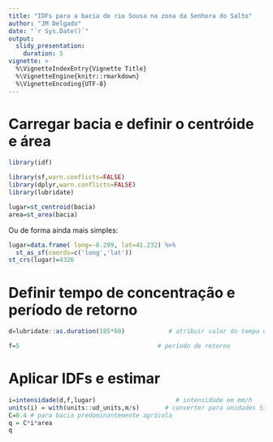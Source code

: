 ```yaml
---
title: "IDFs para a bacia do rio Sousa na zona da Senhora do Salto"
author: "JM Delgado"
date: "`r Sys.Date()`"
output:
  slidy_presentation:
    duration: 5    
vignette: >
  %\VignetteIndexEntry{Vignette Title}
  %\VignetteEngine{knitr::rmarkdown}
  %\VignetteEncoding{UTF-8}
---
```


# Carregar bacia e definir o centróide e área

```r

library(idf)

library(sf,warn.conflicts=FALSE)
library(dplyr,warn.conflicts=FALSE)
library(lubridate)

lugar=st_centroid(bacia)
area=st_area(bacia)

```

Ou de forma ainda mais simples:

```r
lugar=data.frame( long=-8.299, lat=41.232) %>%
  st_as_sf(coords=c('long','lat'))
st_crs(lugar)=4326
```

# Definir tempo de concentração e período de retorno


```r
d=lubridate::as.duration(185*60)            # atribuir valor do tempo de concentração

f=5                                      # período de retorno
```

# Aplicar IDFs e estimar

```r
i=intensidade(d,f,lugar)                      # intensidade em mm/h
units(i) = with(units::ud_units,m/s)       # converter para unidades SI
C=0.4 # para bacia predominantemente agrícola                                   
q = C*i*area
q
```

